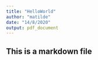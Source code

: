 ```yaml
---
title: "HelloWorld"
author: "matilde"
date: "14/8/2020"
output: pdf_document
---
```


## This is a markdown file
